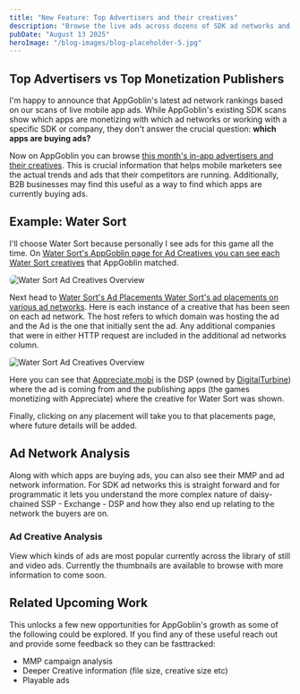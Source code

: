 ```yaml
---
title: "New Feature: Top Advertisers and their creatives"
description: "Browse the live ads across dozens of SDK ad networks and programmatic DSPs and SSP and see which ads are popular."
pubDate: "August 13 2025"
heroImage: "/blog-images/blog-placeholder-5.jpg"
---
```



## Top Advertisers vs Top Monetization Publishers

I'm happy to announce that AppGoblin's latest ad network rankings based on our scans of live mobile app ads. While AppGoblin's existing SDK scans show which apps are monetizing with which ad networks or working with a specific SDK or company, they don't answer the crucial question: **which apps are buying ads?**

Now on AppGoblin you can browse [this month's in-app advertisers and their creatives](https://appgoblin.info/ad-creatives). This is crucial information that helps mobile marketers see the actual trends and ads that their competitors are running. Additionally, B2B businesses may find this useful as a way to find which apps are currently buying ads.

## Example: Water Sort

I'll choose Water Sort because personally I see ads for this game all the time. On [Water Sort's AppGoblin page for Ad Creatives you can see each Water Sort creatives](https://appgoblin.info/apps/water.sort.puzzle.game.color.sorting.free/ad-creatives) that AppGoblin matched.

<img src="/blog-images/appgoblin-water_sort_creatives.png" alt="Water Sort Ad Creatives Overview" style="border: 2px solidrgb(117, 126, 143); border-radius: 8px; max-width: 50%; height: auto;" />

Next head to [Water Sort's Ad Placements Water Sort's ad placements on various ad networks](https://appgoblin.info/apps/water.sort.puzzle.game.color.sorting.free/ad-creatives). Here is each instance of a creative that has been seen on each ad network. The host refers to which domain was hosting the ad and the Ad is the one that initially sent the ad. Any additional companies that were in either HTTP request are included in the additional ad networks column.

<img src="/blog-images/appgoblin-water_sort_ad_placements.png" alt="Water Sort Ad Creatives Overview" style="border: 2px solidrgb(129, 139, 157); border-radius: 4px; max-width: 50%; height: auto;" />

Here you can see that [Appreciate.mobi](appgoblin.info/companies/appreciate.mobi) is the DSP (owned by [DigitalTurbine](https://appgoblin.info/companies/appreciate.mobi)) where the ad is coming from and the publishing apps (the games monetizing with Appreciate) where the creative for Water Sort was shown.

Finally, clicking on any placement will take you to that placements page, where future details will be added.


## Ad Network Analysis
Along with which apps are buying ads, you can also see their MMP and ad network information. For SDK ad networks this is straight forward and for programmatic it lets you understand the more complex nature of daisy-chained SSP - Exchange - DSP and how they also end up relating to the network the buyers are on. 


### Ad Creative Analysis

View which kinds of ads are most popular currently across the library of still and video ads. Currently the thumbnails are available to browse with more information to come soon.

## Related Upcoming Work

This unlocks a few new opportunities for AppGoblin's growth as some of the following could be explored. If you find any of these useful reach out and provide some feedback so they can be fasttracked:

- MMP campaign analysis
- Deeper Creative information (file size, creative size etc)
- Playable ads

